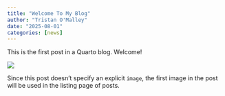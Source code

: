 ```yaml
---
title: "Welcome To My Blog"
author: "Tristan O'Malley"
date: "2025-08-01"
categories: [news]
---
```


This is the first post in a Quarto blog. Welcome!

![](thumbnail.jpg)

Since this post doesn't specify an explicit `image`, the first image in the post will be used in the listing page of posts.
